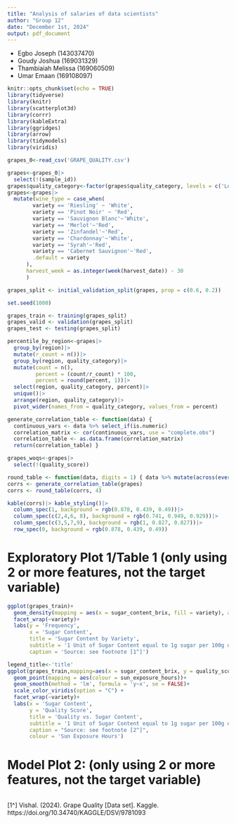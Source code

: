 ```yaml
---
title: "Analysis of salaries of data scientists"
author: "Group 12"
date: "December 1st, 2024"
output: pdf_document
---
```


-   Egbo Joseph (143037470)
-   Goudy Joshua (169031329)
-   Thambiaiah Melissa (169060509)
-   Umar Emaan (169108097)

```r
knitr::opts_chunk$set(echo = TRUE)
library(tidyverse)
library(knitr)
library(scatterplot3d)
library(corrr)
library(kableExtra)
library(ggridges)
library(arrow)
library(tidymodels)
library(viridis)
```

```r
grapes_0<-read_csv('GRAPE_QUALITY.csv')
```

```r
grapes<-grapes_0|>
  select(!(sample_id))
grapes$quality_category<-factor(grapes$quality_category, levels = c('Low', 'Medium', 'High', 'Premium'))
grapes<-grapes|>
  mutate(wine_type = case_when(
        variety == 'Riesling' ~ 'White',
        variety == 'Pinot Noir' ~ 'Red',
        variety == 'Sauvignon Blanc'~'White',
        variety == 'Merlot'~'Red',
        variety == 'Zinfandel'~'Red',
        variety == 'Chardonnay'~'White',
        variety == 'Syrah'~'Red',
        variety == 'Cabernet Sauvignon'~'Red',
        .default = variety
      ),
      harvest_week = as.integer(week(harvest_date)) - 30
      )
```

```r
grapes_split <- initial_validation_split(grapes, prop = c(0.6, 0.2))

set.seed(1000)

grapes_train <- training(grapes_split)
grapes_valid <- validation(grapes_split)
grapes_test <- testing(grapes_split)

```

```r
percentile_by_region<-grapes|>
  group_by(region)|>
  mutate(r_count = n())|>
  group_by(region, quality_category)|>
  mutate(count = n(),
         percent = (count/r_count) * 100,
         percent = round(percent, 1))|>
  select(region, quality_category, percent)|>
  unique()|>
  arrange(region, quality_category)|>
  pivot_wider(names_from = quality_category, values_from = percent)
```


```r
generate_correlation_table <- function(data) {
  continuous_vars <- data %>% select_if(is.numeric)
  correlation_matrix <- cor(continuous_vars, use = "complete.obs") 
  correlation_table <- as.data.frame(correlation_matrix) 
  return(correlation_table) }

grapes_woqs<-grapes|>
  select(!(quality_score))

round_table <- function(data, digits = 1) { data %>% mutate(across(everything(), ~ round(.x, digits))) }
corrs <- generate_correlation_table(grapes)
corrs <- round_table(corrs, 4)

kable(corrs)|> kable_styling()|>
  column_spec(1, background = rgb(0.878, 0.439, 0.49))|>
  column_spec(c(2,4,6, 8), background = rgb(0.741, 0.949, 0.929))|>
  column_spec(c(3,5,7,9), background = rgb(1, 0.827, 0.827))|>
  row_spec(0, background = rgb(0.878, 0.439, 0.49))

```




# Exploratory Plot 1/Table 1 (only using 2 or more features, not the target variable)



```r
ggplot(grapes_train)+
  geom_density(mapping = aes(x = sugar_content_brix, fill = variety), alpha = 0.5, show.legend = FALSE)+
  facet_wrap(~variety)+
  labs(y = 'Frequency',
       x = 'Sugar Content',
       title = 'Sugar Content by Variety',
       subtitle = '1 Unit of Sugar Content equal to 1g sugar per 100g of liquid',
       caption = 'Source: see footnote [1^]')
```
```r
legend_title<-'title'
ggplot(grapes_train,mapping=aes(x = sugar_content_brix, y = quality_score))+
  geom_point(mapping = aes(colour = sun_exposure_hours))+
  geom_smooth(method = 'lm', formula = 'y~x', se = FALSE)+
  scale_color_viridis(option = "C") + 
  facet_wrap(~variety)+
  labs(x = 'Sugar Content',
       y = 'Quality Score',
       title = 'Quality vs. Sugar Content',
       subtitle = '1 Unit of Sugar Content equal to 1g sugar per 100g of liquid',
       caption = "Source: see footnote [2^]",
       colour = 'Sun Exposure Hours')

```
# Model Plot 2: (only using 2 or more features, not the target variable)


```r




```
[1^] Vishal. (2024). Grape Quality [Data set]. Kaggle. https://doi.org/10.34740/KAGGLE/DSV/9781093
